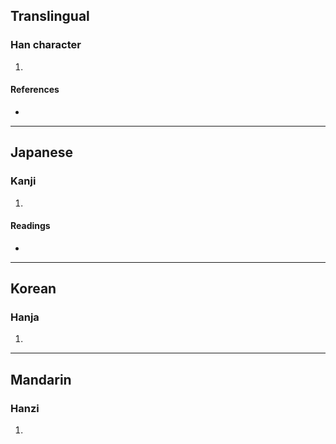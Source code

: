{{character info/new}}
==Translingual==

===Han character===
{{Han char|rn=29|rad=又|as=03|sn=5|four=|canj=DJE,XDJE}}

# {{defn|Han|sort=又03}}

====References====
* {{Han ref|kx=0165.230|dkj=03130|dj=0376.040|hdz=10393.180|uh=53CF|ud=21455}}

----

==Japanese==

===Kanji===
{{ja-kanji|grade=|rs=又03}}

# {{defn|lang=ja|sort=又03}}

====Readings====
* {{ja-readings|on=[[かい]] (kai), [[けつ]] (ketsu), [[けち]] (kechi)|kun=[[わける]] (wakeru)}}

----

==Korean==

===Hanja===
{{ko-hanja|hangeul=괘|rv=gwae|mr=kwae}}

# {{defn|lang=ko|sort=又03}}

----

==Mandarin==

===Hanzi===
{{cmn-hanzi|pin=[[guài]] ([[guai4]])|wg=kuai<sup>4</sup>}}

# {{defn|lang=cmn|sort=又03}}